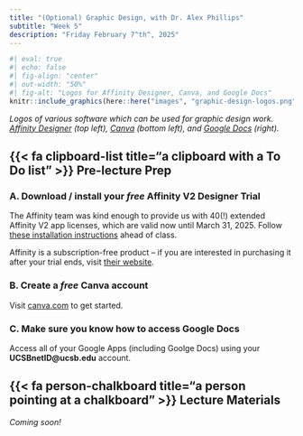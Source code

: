 ```yaml
---
title: "(Optional) Graphic Design, with Dr. Alex Phillips"
subtitle: "Week 5"
description: "Friday February 7^th^, 2025"
---
```


```r
#| eval: true 
#| echo: false
#| fig-align: "center"
#| out-width: "50%" 
#| fig-alt: "Logos for Affinity Designer, Canva, and Google Docs"
knitr::include_graphics(here::here("images", "graphic-design-logos.png"))
```

::: {.center-text .gray-text}
*Logos of various software which can be used for graphic design work. [Affinity Designer](https://affinity.serif.com/en-us/designer/){target="_blank"} (top left), [Canva](https://www.canva.com/){target="_blank"} (bottom left), and [Google Docs](https://docs.google.com/){target="_blank"} (right).*
:::

## {{< fa clipboard-list title="a clipboard with a To Do list" >}} Pre-lecture Prep {#pre-class-prep}

### A. Download / install your *free* Affinity V2 Designer Trial

The Affinity team was kind enough to provide us with 40(!) extended Affinity V2 app licenses, which are valid now until March 31, 2025. Follow [these installation instructions](https://docs.google.com/document/d/1atPlULR0zttKtwRcw2CcKUYfKH9BLMtC2nHArbSUE5c/edit?tab=t.0){target="_blank"} ahead of class. 

Affinity is a subscription-free product -- if you are interested in purchasing it after your trial ends, visit [their website](https://affinity.serif.com/en-us/affinity-pricing/){target="_blank"}.

### B. Create a *free* Canva account

Visit [canva.com](https://www.canva.com/free/){target="_blank"} to get started.

### C. Make sure you know how to access Google Docs

Access all of your Google Apps (including Goolge Docs) using your **UCSBnetID@ucsb.edu** account.

## {{< fa person-chalkboard title="a person pointing at a chalkboard" >}} Lecture Materials {#lecture-materials}

*Coming soon!*
